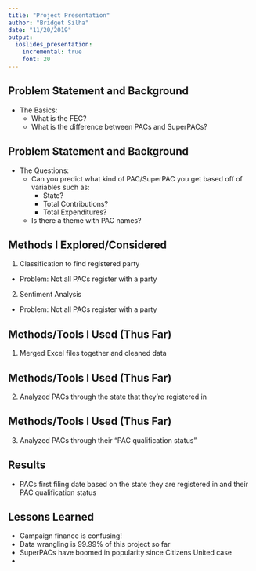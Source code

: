 ```yaml
---
title: "Project Presentation"
author: "Bridget Silha"
date: "11/20/2019"
output:
  ioslides_presentation:
    incremental: true
    font: 20
---
```


## Problem Statement and Background

- The Basics:
  - What is the FEC?
  - What is the difference between PACs and SuperPACs?
  
## Problem Statement and Background

- The Questions:
  - Can you predict what kind of PAC/SuperPAC you get based off of variables such as:
    - State?
    - Total Contributions?
    - Total Expenditures?
  - Is there a theme with PAC names?

## Methods I Explored/Considered

1. Classification to find registered party
  - Problem: Not all PACs register with a party
2. Sentiment Analysis
  - Problem: Not all PACs register with a party 

## Methods/Tools I Used (Thus Far)

1. Merged Excel files together and cleaned data

## Methods/Tools I Used (Thus Far)

2. Analyzed PACs through the state that they're registered in

## Methods/Tools I Used (Thus Far)

3. Analyzed PACs through their "PAC qualification status"

## Results

- PACs first filing date based on the state they are registered in and their PAC qualification status

## Lessons Learned

- Campaign finance is confusing!
- Data wrangling is 99.99% of this project so far
- SuperPACs have boomed in popularity since Citizens United case
- 
